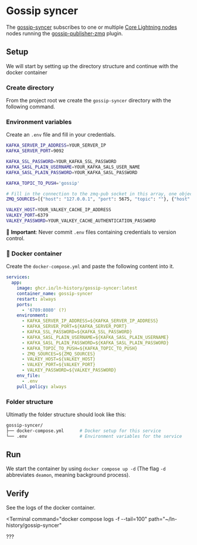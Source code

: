 

# Gossip syncer <Badge text="harder" type="warning" />

The [gossip-syncer](https://github.com/ln-history/gossip-syncer) subscribes to one or multiple [Core Lightning nodes](https://corelightning.org/) nodes running the [gossip-publisher-zmq](https://github.com/ln-history/gossip-publisher-zmq) plugin. 

## Setup

We will start by setting up the directory structure and continue with the docker container

### Create directory

From the project root we create the `gossip-syncer` directory with the following command.

<TerminalOneLiner
  path="~/ln-history"
  command="mkdir gossip-syncer && cd gossip-syncer"
/>

### Environment variables <Badge text="authentication" type="danger"/>

Create an `.env` file and fill in your credentials.

```bash
KAFKA_SERVER_IP_ADDRESS=YOUR_SERVER_IP
KAFKA_SERVER_PORT=9092

KAFKA_SSL_PASSWORD=YOUR_KAFKA_SSL_PASSWORD
KAFKA_SASL_PLAIN_USERNAME=YOUR_KAFKA_SALS_USER_NAME
KAFKA_SASL_PLAIN_PASSWORD=YOUR_KAFKA_SASL_PASSWORD

KAFKA_TOPIC_TO_PUSH='gossip'

# Fill in the connection to the zmq-pub socket in this array, one object per node.
ZMQ_SOURCES=[{"host": "127.0.0.1", "port": 5675, "topic": ""}, {"host": "127.0.0.1", "port": 5676, "topic": ""}, {"host": "127.0.0.1", "port": 5677, "topic": ""}]

VALKEY_HOST=YOUR_VALKEY_CACHE_IP_ADDRESS
VALKEY_PORT=6379
VALKEY_PASSWORD=YOUR_VALKEY_CACHE_AUTHENTICATION_PASSWORD
```

🔐 **Important**: Never commit `.env` files containing credentials to version control.

### 🐳 Docker container

Create the `docker-compose.yml` and paste the following content into it.

```yml
services:
  app:
    image: ghcr.io/ln-history/gossip-syncer:latest
    container_name: gossip-syncer
    restart: always
    ports:
      - '6789:8080' (?)
    environment:
      - KAFKA_SERVER_IP_ADDRESS=${KAFKA_SERVER_IP_ADDRESS}
      - KAFKA_SERVER_PORT=${KAFKA_SERVER_PORT}
      - KAFKA_SSL_PASSWORD=${KAFKA_SSL_PASSWORD}
      - KAFKA_SASL_PLAIN_USERNAME=${KAFKA_SASL_PLAIN_USERNAME}
      - KAFKA_SASL_PLAIN_PASSWORD=${KAFKA_SASL_PLAIN_PASSWORD}
      - KAFKA_TOPIC_TO_PUSH=${KAFKA_TOPIC_TO_PUSH}
      - ZMQ_SOURCES=${ZMQ_SOURCES}
      - VALKEY_HOST=${VALKEY_HOST}
      - VALKEY_PORT=${VALKEY_PORT}
      - VALKEY_PASSWORD=${VALKEY_PASSWORD}
    env_file:
      - .env
    pull_policy: always
```

### Folder structure

Ultimatly the folder structure should look like this:

```bash
gossip-syncer/
├── docker-compose.yml      # Docker setup for this service
└── .env                    # Environment variables for the service
```

## Run

We start the container by using `docker compose up -d` (The flag `-d` abbreviates `deamon`, meaning background process).

<TerminalOneLiner path="~/ln-history/gossip-syncer" command="docker compose up -d" />

## Verify

See the logs of the docker container.

<Terminal
  command="docker compose logs -f --tail=100"
  path="~/ln-history/gossip-syncer"
>
  ???
</Terminal>
